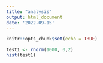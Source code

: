 ```yaml
---
title: "analysis"
output: html_document
date: '2022-09-15'
---
```


```r
knitr::opts_chunk$set(echo = TRUE)
```


```r
test1 <- rnorm(1000, 0,2)
hist(test1)
```

